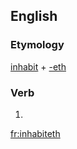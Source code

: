 ==English==

===Etymology===
[[inhabit]] + [[-eth]]

===Verb===
{{head|en|verb form}}

# {{en-archaic third-person singular of|inhabit}}

[[fr:inhabiteth]]